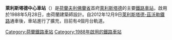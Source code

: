 {{noteTA
|G1=荷兰地名
}}

{{Infobox Station
|BoxWidth = 24em
|Title = 萊利斯塔德中心車站
|SubTitle = 
|EngTitle = Station Lelystad Centrum
|EngSubTitle = 
|StationSymbol = 
|symbol_right=[[File:Nederlandse_spoorwegen_logo.svg|20px]] 
|linecolour = #22428B
|ImageName = Station Lelystad C.jpg
|ImageSize = 290px
|ImageCaption = 
|ImagePadding = 0
|Code = Lls
|Operator = [[荷兰铁路|荷兰铁路]]
|Owned = 
|Line = 
|Place = {{NED}}[[夫利佛蘭省|夫利佛蘭省]][[萊利斯塔德|萊利斯塔德]]
|Coord = {{coord|52|30|28|N|5|28|24|E|region:NL|display=inline,title}}
|Style = 地面車站
|Hall Style = 
|PlatformType = 
|PlatformNumber = 2
|TrackNum = 
|Interchange = 
|ExitNumber = 
|StartDate = 1988年5月28日
|Elevation = 
|Depth = 
|connection = 
|yearly ridership = 
|daily ridership = 
}}

'''萊利斯塔德中心車站'''（{{lang-nl|Station Lelystad Centrum}}）是[[荷蘭|荷蘭]][[夫利佛蘭省|夫利佛蘭省]]首府[[萊利斯塔德|萊利斯塔德]]的主要[[鐵路車站|鐵路車站]]，啟用於1988年5月28日，由荷蘭建築師{{link-nl|彼得·基爾斯登克|Peter Kilsdonk}}設計。自2012年12月9日[[萊利斯塔德-茲沃勒鐵路|萊利斯塔德-茲沃勒鐵路]]通車後，車站進行了擴充，目前有4個月台軌道。

[[Category:荷蘭鐵路車站|Category:荷蘭鐵路車站]]
[[Category:1988年啟用的鐵路車站|Category:1988年啟用的鐵路車站]]
{{transp-stub}}